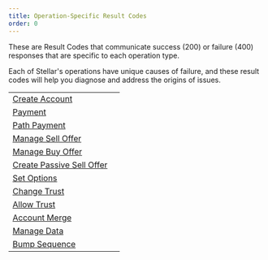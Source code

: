 ```yaml
---
title: Operation-Specific Result Codes
order: 0
---
```


These are Result Codes that communicate success (200) or failure (400) responses that are specific to each operation type. 

Each of Stellar's operations have unique causes of failure, and these result codes will help you diagnose and address the origins of issues.

<NavTable title="Operation-Specific Result Code Types">

|                                                                           |   |
| ------------------------------------------------------------------------- | - |
| [Create Account](./create-account-result-codes.mdx)                       |   |
| [Payment](./payment.mdx)                                                  |   |
| [Path Payment](./path-payment-result-codes.mdx)                           |   |
| [Manage Sell Offer](./manage-sell-offer-result-codes.mdx)                 |   |
| [Manage Buy Offer](./manage-buy-offer-result-codes.mdx)                   |   |
| [Create Passive Sell Offer](./create-passive-sell-offer-result-codes.mdx) |   |
| [Set Options](./set-options-result-codes.mdx)                             |   |
| [Change Trust](./change-trust-result-codes.mdx)                           |   |
| [Allow Trust](./allow-trust-result-codes.mdx)                             |   |
| [Account Merge](./account-merge-result-codes.mdx)                         |   |
| [Manage Data](./manage-data-result-codes.mdx)                             |   |
| [Bump Sequence](./bump-sequence-result-codes.mdx)                         |   |

</NavTable>
